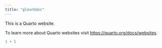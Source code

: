 ```yaml
---
title: "glourbdoc"
---
```


This is a Quarto website.

To learn more about Quarto websites visit <https://quarto.org/docs/websites>.

```r
1 + 1
```
